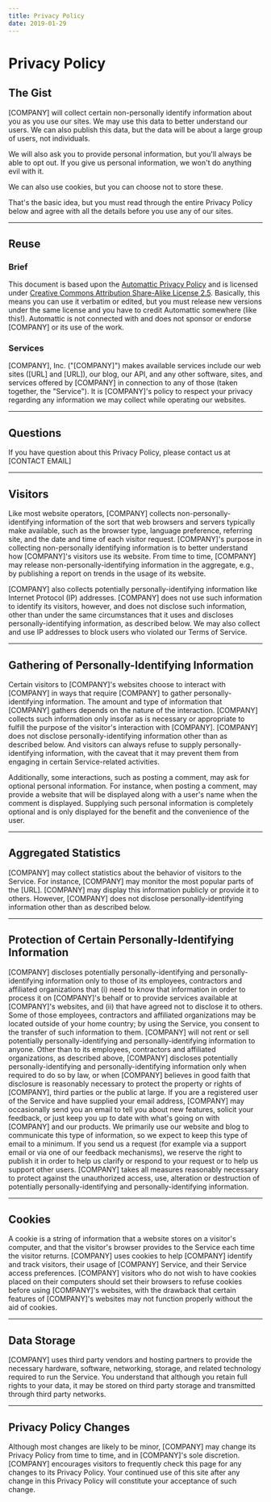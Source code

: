 ```yaml
---
title: Privacy Policy
date: 2019-01-29
---
```


# Privacy Policy

## The Gist

[COMPANY] will collect certain non-personally identify information about you as you use our sites. We may use this data to better understand our users. We can also publish this data, but the data will be about a large group of users, not individuals.

We will also ask you to provide personal information, but you'll always be able to opt out. If you give us personal information, we won't do anything evil with it.

We can also use cookies, but you can choose not to store these.

That's the basic idea, but you must read through the entire Privacy Policy below and agree with all the details before you use any of our sites.

---

## Reuse

### Brief

This document is based upon the [Automattic Privacy Policy](http://automattic.com/privacy/) and is licensed under [Creative Commons Attribution Share-Alike License 2.5](http://creativecommons.org/licenses/by-sa/2.5/). Basically, this means you can use it verbatim or edited, but you must release new versions under the same license and you have to credit Automattic somewhere (like this!). Automattic is not connected with and does not sponsor or endorse [COMPANY] or its use of the work.

### Services

[COMPANY], Inc. ("[COMPANY]") makes available services include our web sites ([URL] and [URL]), our blog, our API, and any other software, sites, and services offered by [COMPANY] in connection to any of those (taken together, the "Service"). It is [COMPANY]'s policy to respect your privacy regarding any information we may collect while operating our websites.

---

## Questions

If you have question about this Privacy Policy, please contact us at [CONTACT EMAIL]

---

## Visitors

Like most website operators, [COMPANY] collects non-personally-identifying information of the sort that web browsers and servers typically make available, such as the browser type, language preference, referring site, and the date and time of each visitor request. [COMPANY]'s purpose in collecting non-personally identifying information is to better understand how [COMPANY]'s visitors use its website. From time to time, [COMPANY] may release non-personally-identifying information in the aggregate, e.g., by publishing a report on trends in the usage of its website.

[COMPANY] also collects potentially personally-identifying information like Internet Protocol (IP) addresses. [COMPANY] does not use such information to identify its visitors, however, and does not disclose such information, other than under the same circumstances that it uses and discloses personally-identifying information, as described below. We may also collect and use IP addresses to block users who violated our Terms of Service.

---

## Gathering of Personally-Identifying Information

Certain visitors to [COMPANY]'s websites choose to interact with [COMPANY] in ways that require [COMPANY] to gather personally-identifying information. The amount and type of information that [COMPANY] gathers depends on the nature of the interaction. [COMPANY] collects such information only insofar as is necessary or appropriate to fulfill the purpose of the visitor's interaction with [COMPANY]. [COMPANY] does not disclose personally-identifying information other than as described below. And visitors can always refuse to supply personally-identifying information, with the caveat that it may prevent them from engaging in certain Service-related activities.

Additionally, some interactions, such as posting a comment, may ask for optional personal information. For instance, when posting a comment, may provide a website that will be displayed along with a user's name when the comment is displayed. Supplying such personal information is completely optional and is only displayed for the benefit and the convenience of the user.

---

## Aggregated Statistics

[COMPANY] may collect statistics about the behavior of visitors to the Service. For instance, [COMPANY] may monitor the most popular parts of the [URL]. [COMPANY] may display this information publicly or provide it to others. However, [COMPANY] does not disclose personally-identifying information other than as described below.

---

## Protection of Certain Personally-Identifying Information

[COMPANY] discloses potentially personally-identifying and personally-identifying information only to those of its employees, contractors and affiliated organizations that (i) need to know that information in order to process it on [COMPANY]'s behalf or to provide services available at [COMPANY]'s websites, and (ii) that have agreed not to disclose it to others. Some of those employees, contractors and affiliated organizations may be located outside of your home country; by using the Service, you consent to the transfer of such information to them. [COMPANY] will not rent or sell potentially personally-identifying and personally-identifying information to anyone. Other than to its employees, contractors and affiliated organizations, as described above, [COMPANY] discloses potentially personally-identifying and personally-identifying information only when required to do so by law, or when [COMPANY] believes in good faith that disclosure is reasonably necessary to protect the property or rights of [COMPANY], third parties or the public at large. If you are a registered user of the Service and have supplied your email address, [COMPANY] may occasionally send you an email to tell you about new features, solicit your feedback, or just keep you up to date with what's going on with [COMPANY] and our products. We primarily use our website and blog to communicate this type of information, so we expect to keep this type of email to a minimum. If you send us a request (for example via a support email or via one of our feedback mechanisms), we reserve the right to publish it in order to help us clarify or respond to your request or to help us support other users. [COMPANY] takes all measures reasonably necessary to protect against the unauthorized access, use, alteration or destruction of potentially personally-identifying and personally-identifying information.

---

## Cookies

A cookie is a string of information that a website stores on a visitor's computer, and that the visitor's browser provides to the Service each time the visitor returns. [COMPANY] uses cookies to help [COMPANY] identify and track visitors, their usage of [COMPANY] Service, and their Service access preferences. [COMPANY] visitors who do not wish to have cookies placed on their computers should set their browsers to refuse cookies before using [COMPANY]'s websites, with the drawback that certain features of [COMPANY]'s websites may not function properly without the aid of cookies.

---

## Data Storage

[COMPANY] uses third party vendors and hosting partners to provide the necessary hardware, software, networking, storage, and related technology required to run the Service. You understand that although you retain full rights to your data, it may be stored on third party storage and transmitted through third party networks.

---

## Privacy Policy Changes

Although most changes are likely to be minor, [COMPANY] may change its Privacy Policy from time to time, and in [COMPANY]'s sole discretion. [COMPANY] encourages visitors to frequently check this page for any changes to its Privacy Policy. Your continued use of this site after any change in this Privacy Policy will constitute your acceptance of such change.

